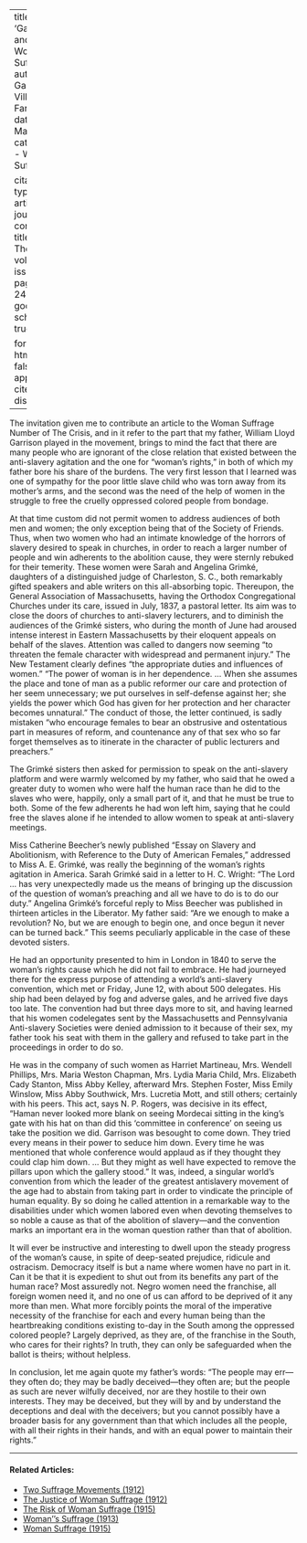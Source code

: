 
---
title: 'Garrison and Woman''s Suffrage'
author: Garrison Villard, Fanny
date: Mar. 1912
categories: 
  - Woman Suffrage

citation: 
  type: article-journal
  container-title: The Crisis
  volume: 4
  issue: 5
  page: 240-242
google-scholar: true

format:
  html:
    toc: false
    appendix-cite-as: display
---

The invitation given me to contribute an article to the Woman Suffrage Number of <span class = "small-caps">The Crisis</span>, and in it refer to the part that my father, William Lloyd Garrison played in the movement, brings to mind the fact that there are many people who are ignorant of the close relation that existed between the anti-slavery agitation and the one for "woman's rights," in both of which my father bore his share of the burdens. The very first lesson that I learned was one of sympathy for the poor little slave child who was torn away from its mother's arms, and the second was the need of the help of women in the struggle to free the cruelly oppressed colored people from bondage.

At that time custom did not permit women to address audiences of both men and women; the only exception being that of the Society of Friends. Thus, when two women who had an intimate knowledge of the horrors of slavery desired to speak in churches, in order to reach a larger number of people and win adherents to the abolition cause, they were sternly rebuked for their temerity. These women were Sarah and Angelina Grimké, daughters of a distinguished judge of Charleston, S. C., both remarkably gifted speakers and able writers on this all-absorbing topic. Thereupon, the General Association of Massachusetts, having the Orthodox Congregational Churches under its care, issued in July, 1837, a pastoral letter. Its aim was to close the doors of churches to anti-slavery lecturers, and to diminish the audiences of the Grimké sisters, who during the month of June had aroused intense interest in Eastern Massachusetts by their eloquent appeals on behalf of the slaves. Attention was called to dangers now seeming "to threaten the female character with widespread and permanent injury." The New Testament clearly defines "the appropriate duties and influences of women." "The power of woman is in her dependence. … When she assumes the place and tone of man as a public reformer our care and protection of her seem unnecessary; we put ourselves in self-defense against her; she yields the power which God has given for her protection and her character becomes unnatural." The conduct of those, the letter continued, is sadly mistaken "who encourage females to bear an obstrusive and ostentatious part in measures of reform, and countenance any of that sex who so far forget themselves as to itinerate in the character of public lecturers and preachers."

The Grimké sisters then asked for permission to speak on the anti-slavery platform and were warmly welcomed by my father, who said that he owed a greater duty to women who were half the human race than he did to the slaves who were, happily, only a small part of it, and that he must be true to both. Some of the few adherents he had won left him, saying that he could free the slaves alone if he intended to allow women to speak at anti-slavery meetings.

Miss Catherine Beecher's newly published "Essay on Slavery and Abolitionism, with Reference to the Duty of American Females," addressed to Miss A. E. Grimké, was really the beginning of the woman's rights agitation in America. Sarah Grimké said in a letter to H. C. Wright: "The Lord … has very unexpectedly made us the means of bringing up the discussion of the question of woman's preaching and all we have to do is to do our duty." Angelina Grimké's forceful reply to Miss Beecher was published in thirteen articles in the Liberator. My father said: "Are we enough to make a revolution? No, but we are enough to begin one, and once begun it never can be turned back." This seems peculiarly applicable in the case of these devoted sisters.

He had an opportunity presented to him in London in 1840 to serve the woman's rights cause which he did not fail to embrace. He had journeyed there for the express purpose of attending a world's anti-slavery convention, which met or Friday, June 12, with about 500 delegates. His ship had been delayed by fog and adverse gales, and he arrived five days too late. The convention had but three days more to sit, and having learned that his women codelegates sent by the Massachusetts and Pennsylvania Anti-slavery Societies were denied admission to it because of their sex, my father took his seat with them in the gallery and refused to take part in the proceedings in order to do so.

He was in the company of such women as Harriet Martineau, Mrs. Wendell Phillips, Mrs. Maria Weston Chapman, Mrs. Lydia Maria Child, Mrs. Elizabeth Cady Stanton, Miss Abby Kelley, afterward Mrs. Stephen Foster, Miss Emily Winslow, Miss Abby Southwick, Mrs. Lucretia Mott, and still others; certainly with his peers. This act, says N. P. Rogers, was decisive in its effect, "Haman never looked more blank on seeing Mordecai sitting in the king's gate with his hat on than did this 'committee in conference' on seeing us take the position we did. Garrison was besought to come down. They tried every means in their power to seduce him down. Every time he was mentioned that whole conference would applaud as if they thought they could clap him down. … But they might as well have expected to remove the pillars upon which the gallery stood." It was, indeed, a singular world's convention from which the leader of the greatest antislavery movement of the age had to abstain from taking part in order to vindicate the principle of human equality. By so doing he called attention in a remarkable way to the disabilities under which women labored even when devoting themselves to so noble a cause as that of the abolition of slavery---and the convention marks an important era in the woman question rather than that of abolition.

It will ever be instructive and interesting to dwell upon the steady progress of the woman's cause, in spite of deep-seated prejudice, ridicule and ostracism. Democracy itself is but a name where women have no part in it. Can it be that it is expedient to shut out from its benefits any part of the human race? Most assuredly not. Negro women need the franchise, all foreign women need it, and no one of us can afford to be deprived of it any more than men. What more forcibly points the moral of the imperative necessity of the franchise for each and every human being than the heartbreaking conditions existing to-day in the South among the oppressed colored people? Largely deprived, as they are, of the franchise in the South, who cares for their rights? In truth, they can only be safeguarded when the ballot is theirs; without helpless.

In conclusion, let me again quote my father's words: "The people may err---they often do; they may be badly deceived---they often are; but the people as such are never wilfully deceived, nor are they hostile to their own interests. They may be deceived, but they will by and by understand the deceptions and deal with the deceivers; but you cannot possibly have a broader basis for any government than that which includes all the people, with all their rights in their hands, and with an equal power to maintain their rights."

<!-- Similar articles start here -->
<div  class="clear-wrap"></div>
<hr>
#### Related Articles:

* [Two Suffrage Movements (1912)](/Volumes/04/05/two_suffrage_movements.html)
* [The Justice of Woman Suffrage (1912)](/Volumes/04/05/justice_of_woman_suffrage.html)
* [The Risk of Woman Suffrage (1915)](/Volumes/11/01/risk_of_woman_suffrage.html)
* [Woman''s Suffrage (1913)](/Volumes/06/01/womans_suffrage.html)
* [Woman Suffrage (1915)](/Volumes/09/06/womansuffrage.html)

<!-- Similar articles end here -->